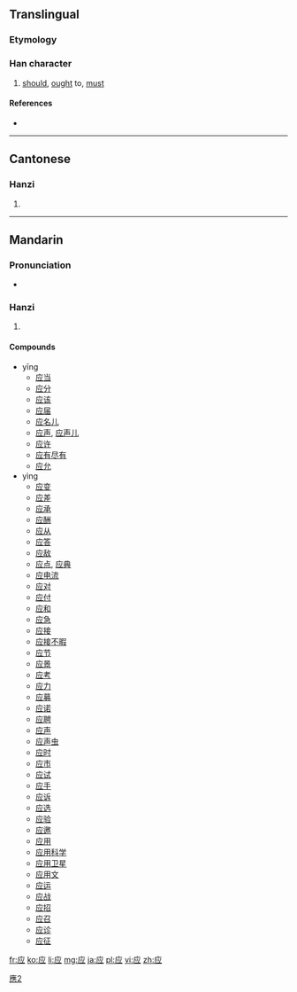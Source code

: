 {{also|應|応}}
==Translingual==
{{ja-forms|[[応]]|应|[[應]]}}
===Etymology===
{{Han simp|應|f=心|t=一|f2=倠|t2=丶丶丿}}

===Han character===
{{Han char|rn=53|rad=广|as=04|sn=7|four=|canj=戈火一 (IFM)|ids=⿸[[广]]⿱[[⺍]][[一]]}}

# [[should]], [[ought]] to, [[must]]

====References====
* {{Han ref|kx=0344.051|hdz=20875.140|uh=5E94|ud=24212}}

----

==Cantonese==

===Hanzi===
{{yue-hanzi|jyut=[[jing1]], [[jing3]]|y=ying1, ying3|tra=應}}

# {{defn|lang=yue|sort=广04}}

----

==Mandarin==

===Pronunciation===
* {{audio|Zh-ying.ogg|Audio|lang=cmn}}

===Hanzi===
{{cmn-hanzi|tra=應|pin=[[yīng]] ([[ying1]]), [[yìng]] ([[ying4]])|wg=ying<sup>1</sup>, ying<sup>4</sup>}}

# {{defn|lang=cmn|sort=广04}}

====Compounds====
* yīng
** [[应当]]
** [[应分]]
** [[应该]]
** [[应届]]
** [[应名儿]]
** [[应声]], [[应声儿]]
** [[应许]]
** [[应有尽有]]
** [[应允]]
* yìng
** [[应变]]
** [[应差]]
** [[应承]]
** [[应酬]]
** [[应从]]
** [[应答]]
** [[应敌]]
** [[应点]], [[应典]]
** [[应电流]]
** [[应对]]
** [[应付]]
** [[应和]]
** [[应急]]
** [[应接]]
** [[应接不暇]]
** [[应节]]
** [[应景]]
** [[应考]]
** [[应力]]
** [[应募]]
** [[应诺]]
** [[应聘]]
** [[应声]]
** [[应声虫]]
** [[应时]]
** [[应市]]
** [[应试]]
** [[应手]]
** [[应诉]]
** [[应选]]
** [[应验]]
** [[应邀]]
** [[应用]]
** [[应用科学]]
** [[应用卫星]]
** [[应用文]]
** [[应运]]
** [[应战]]
** [[应招]]
** [[应召]]
** [[应诊]]
** [[应征]]

[[Category:CJKV characters simplified differently in Japan and China|應2]]

[[fr:应]]
[[ko:应]]
[[li:应]]
[[mg:应]]
[[ja:应]]
[[pl:应]]
[[vi:应]]
[[zh:应]]